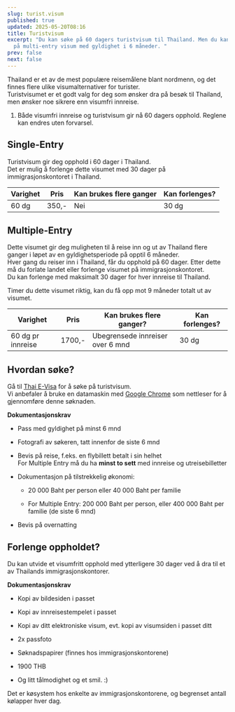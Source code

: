 ```yaml
---
slug: turist.visum
published: true
updated: 2025-05-20T08:16
title: Turistvisum
excerpt: "Du kan søke på 60 dagers turistvisum til Thailand. Men du kan og søke
  på multi-entry visum med gyldighet i 6 måneder. "
prev: false
next: false
---
```

Thailand er et av de mest populære reisemålene blant nordmenn, og det finnes flere ulike visumalternativer for turister.  
Turistvisumet er et godt valg for deg som ønsker dra på besøk til Thailand, men ønsker noe sikrere enn visumfri innreise.

1.  Både visumfri innreise og turistvisum gir nå 60 dagers opphold. Reglene kan endres uten forvarsel.
    

## Single-Entry

Turistvisum gir deg opphold i 60 dager i Thailand.  
Det er mulig å forlenge dette visumet med 30 dager på immigrasjonskontoret i Thailand.

| Varighet | Pris | Kan brukes flere ganger | Kan forlenges? |
| --- | --- | --- | --- |
| 60 dg | 350,- | Nei | 30 dg |

## Multiple-Entry

Dette visumet gir deg muligheten til å reise inn og ut av Thailand flere ganger i løpet av en gyldighetsperiode på opptil 6 måneder.  
Hver gang du reiser inn i Thailand, får du opphold på 60 dager. Etter dette må du forlate landet eller forlenge visumet på immigrasjonskontoret.  
Du kan forlenge med maksimalt 30 dager for hver innreise til Thailand.

Timer du dette visumet riktig, kan du få opp mot 9 måneder totalt ut av visumet.

| Varighet | Pris | Kan brukes flere ganger? | Kan forlenges? |
| --- | --- | --- | --- |
| 60 dg pr innreise | 1700,- | Ubegrensede innreiser over 6 mnd | 30 dg |

## Hvordan søke?

Gå til [Thai E-Visa](https://www.thaievisa.go.th/) for å søke på turistvisum.  
Vi anbefaler å bruke en datamaskin med [Google Chrome](https://www.google.com/chrome/) som nettleser for å gjennomføre denne søknaden.

**Dokumentasjonskrav**

*   Pass med gyldighet på minst 6 mnd
    
*   Fotografi av søkeren, tatt innenfor de siste 6 mnd
    
*   Bevis på reise, f.eks. en flybillett betalt i sin helhet  
    For Multiple Entry må du ha **minst to sett** med innreise og utreisebilletter
    
*   Dokumentasjon på tilstrekkelig økonomi:
    
    *   20 000 Baht per person eller 40 000 Baht per familie
        
    *   For Multiple Entry: 200 000 Baht per person, eller 400 000 Baht per familie (de siste 6 mnd)
        
*   Bevis på overnatting
    

## Forlenge oppholdet?

Du kan utvide et visumfritt opphold med ytterligere 30 dager ved å dra til et av Thailands immigrasjonskontorer.

**Dokumentasjonskrav**

*   Kopi av bildesiden i passet
    
*   Kopi av innreisestempelet i passet
    
*   Kopi av ditt elektroniske visum, evt. kopi av visumsiden i passet ditt
    
*   2x passfoto
    
*   Søknadspapirer (finnes hos immigrasjonskontorene)
    
*   1900 THB
    
*   Og litt tålmodighet og et smil. :)
    

Det er køsystem hos enkelte av immigrasjonskontorene, og begrenset antall kølapper hver dag.